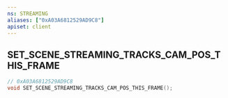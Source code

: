 ```yaml
---
ns: STREAMING
aliases: ["0xA03A6812529AD9C8"]
apiset: client
---
```

## SET_SCENE_STREAMING_TRACKS_CAM_POS_THIS_FRAME

```c
// 0xA03A6812529AD9C8
void SET_SCENE_STREAMING_TRACKS_CAM_POS_THIS_FRAME();
```